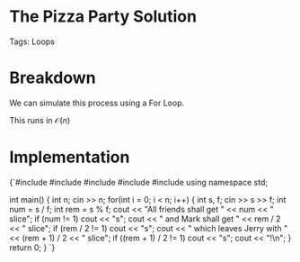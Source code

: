 


<Sidebar moduleId={moduleId} /> 

# The Pizza Party Solution

Tags: Loops

# Breakdown

We can simulate this process using a For Loop. 

This runs in $\mathcal{O}(n)$

# Implementation

<div style={{ transform: 'translateX(150px)' }}>
  <SyntaxHighlighter language="cpp" style={okaidia}>
{`#include <cmath>
#include <cstdio>
#include <vector>
#include <iostream>
#include <algorithm>
using namespace std;


int main() {
    int n; cin >> n; 
    for(int i = 0; i < n; i++) {
        int s, f; cin >> s >> f; 
        int num = s / f; 
        int rem = s % f; 
        cout << "All friends shall get " << num << " slice";
        if (num != 1) cout << "s"; 
        cout << " and Mark shall get " << rem / 2 << " slice";
        if (rem / 2 != 1) cout << "s"; 
        cout << " which leaves Jerry with " << (rem + 1) / 2 << " slice";
        if ((rem + 1) / 2 != 1) cout << "s"; 
        cout << "!\n"; 
    }
    return 0;
}
`}
  </SyntaxHighlighter>
</div>

